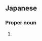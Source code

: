 ==Japanese==
{{ja-kanjitab|宏|実}}

===Proper noun===
{{ja-pos|proper|ひろみ}}

# {{given name|female|lang=ja|sort=ひろみ}}